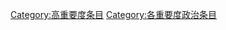 {{Articles by Importance|topic=政治|project=政治|format=toc}}
{{Wikipedia category}}
{{emptycat}}
[[Category:高重要度条目|Category:高重要度条目]]
[[Category:各重要度政治条目|Category:各重要度政治条目]]